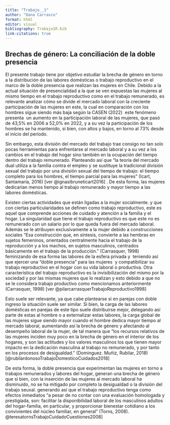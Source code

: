 ---
title: "Trabajo__1"
author: "Dana Carrasco"
format: html
editor: visual
bibliography: Trabajo1R.bib
link-citations: true
---

## Brechas de género: La conciliación de la doble presencia

El presente trabajo tiene por objetivo estudiar la brecha de género en torno a la distribución de las labores domésticas o trabajo reproductivo en el marco de la doble presencia que realizan las mujeres en Chile. Debido a la actual situación de presencialidad a la que se ven expuestas las mujeres al mismo tiempo en el trabajo reproductivo como en el trabajo remunerado, es relevante analizar cómo se divide el mercado laboral con la creciente participación de las mujeres en este, la cual en comparación con los hombres sigue siendo más baja según la CASEN (2022)  este fenómeno presenta  un aumento en la participación laboral de las mujeres, que pasó de 43,5% en 2006 a 52,0% en 2022, y a su vez la participación de los hombres se ha mantenido, si bien, con altos y bajos, en torno al 73% desde el inicio del período.

Sin embargo, esta división del mercado del trabajo trae consigo no tan solo pocas herramientas para enfrentarse al mercado laboral y a su vez a los cambios en el trabajo del hogar sino también en la ocupación del tiempo dentro del trabajo remunerado. Planteando así que "la teoría del mercado dual utiliza a la familia contra el empleo y se sustituye la tradicional división sexual del trabajo por una división sexual del tiempo de trabajo: el tiempo completo para los hombres, el tiempo parcial para las mujeres" (Icart, Santamaría, 2016) [ver @ignasibruneticart2016] . De esta forma, las mujeres dedicarían menos tiempo al trabajo remunerado y mayor tiempo a las labores domésticas. 

Existen ciertas actividades que están ligadas a la mujer socialmente. y que con ciertas particularidades se definen como trabajo reproductivo, este es  aquel que comprende acciones de cuidado y atención a la familia y el hogar. La singularidad que tiene el trabajo reproductivo es que este no es remunerado con un salario por lo que queda fuera del mercado laboral. Además se le atribuyen exclusivamente a la mujer debido a construcciones sociales "Esa construcción que, en síntesis, convierte a las hembras en sujetos femeninos, orientados centralmente hacia el trabajo de la reproducción y a los machos, en sujetos masculinos, centrados básicamente en el trabajo de la producción." (Carrasquer, 1998) feminizando de esa forma las labores de la esfera privada y  teniendo así que ejercer una "doble presencia" para las mujeres  y compatibilizar su trabajo reproductivo en el hogar con su vida laboral o productiva. Otra característica del trabajo reproductivo es la invisibilización del mismo por la sociedad y por las mismas mujeres que lo realizan y esto debido a que no se le considera trabajo productivo como mencionamos anteriormente (Carrasquer, 1998) [ver @pilarcarrasquerTrabajoReproductivo1998]

Esto suele ser relevante, ya que cabe plantearse si en parejas con doble ingreso la situación suele ser similar. Si bien, la carga de las labores domésticas en parejas de este tipo suele distribuirse mejor, delegando así parte de estas al hombre o a externalizar estas labores, la carga global de las mujeres sigue siendo mayor cuando el hombre dedica mayor tiempo al mercado laboral, aumentando así la brecha de género y afectando al desempeño laboral de la mujer, de tal manera que "los recursos relativos de las mujeres inciden muy poco en la brecha de género en el interior de los hogares, y son las actitudes y los valores masculinos los que tienen mayor impacto en la dedicación masculina al trabajo no remunerado, y por tanto en los procesos de desigualdad." (Dominguez. Muñiz, Rubilar, 2018) [@rubilardonosoTrabajoDomesticoCuidados2018]

De esta forma, la doble presencia que experimentan las mujeres en torno a trabajos remunerados y labores del hogar, generan una brecha de género que si bien, con la inserción de las mujeres al mercado laboral ha disminuido, no se ha mitigado por completo la desigualdad o la división del trabajo seuxal. generando así que el trabajo reproductivo tenga como efectos inmediatos "a pesar de no contar con una evaluación homologada y prestigiada, son: facilitar la disponibilidad laboral de los masculinos adultos del hogar-familia, en particular, y proporcionar bienestar cotidiano a los convivientes del núcleo familiar, en general" (Torns, 2008). @teresatornsTrabajoCuidadoCuestiones2008\]
